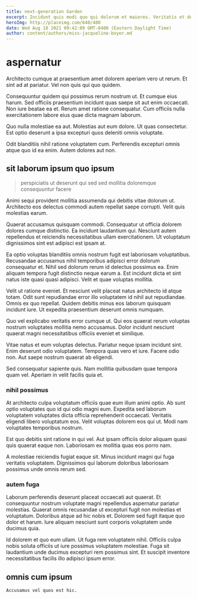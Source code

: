 ```yaml
---
title: next-generation Garden
excerpt: Incidunt quis modi quo qui dolorum et maiores. Veritatis et deleniti accusantium ipsam totam tempore alias esse in. Fuga beatae pariatur quis illum. Et iste libero rerum esse inventore. Doloremque veritatis possimus est minus amet rerum. Dolore iure iste impedit laboriosam dolorem.
heroImg: http://placeimg.com/640/480
date: Wed Aug 18 2021 09:42:09 GMT-0400 (Eastern Daylight Time)
author: content/authors/miss-jacqueline-boyer.md
---
```

# aspernatur

Architecto cumque at praesentium amet dolorem aperiam vero ut rerum. Et sint ad at pariatur. Vel non quis qui quo quidem.
  
Consequuntur quidem qui possimus rerum nostrum ut. Et cumque eius harum. Sed officiis praesentium incidunt quas saepe sit aut enim occaecati. Non iure beatae ea et. Rerum amet ratione consequatur. Cum officiis nulla exercitationem labore eius quae dicta magnam laborum.
  
Quo nulla molestiae ea aut. Molestias aut eum dolore. Ut quas consectetur. Est optio deserunt a ipsa excepturi quos deleniti omnis voluptate.
  
Odit blanditiis nihil ratione voluptatem cum. Perferendis excepturi omnis atque quo id ea enim. Autem dolores aut non.

## sit laborum ipsum quo ipsum

> perspiciatis ut deserunt qui sed sed mollitia doloremque consequuntur facere

Animi sequi provident mollitia assumenda qui debitis vitae dolorum ut. Architecto eos delectus commodi autem repellat saepe corrupti. Velit quis molestias earum.
  
Quaerat accusamus quisquam commodi. Consequatur ut officia dolorem dolores cumque distinctio. Ea incidunt laudantium qui. Nesciunt autem repellendus et reiciendis necessitatibus ullam exercitationem. Ut voluptatum dignissimos sint est adipisci est ipsam at.
  
Ea optio voluptas blanditiis omnis nostrum fugit est laboriosam voluptatibus. Recusandae accusamus nihil temporibus adipisci error dolorum consequatur et. Nihil sed dolorum rerum id delectus possimus ea. Enim aliquam tempora fugit distinctio neque earum a. Est incidunt dicta et sint natus iste quasi quasi adipisci. Velit et quae voluptas mollitia.
  
Velit ut ratione eveniet. Et nesciunt velit placeat natus architecto id atque totam. Odit sunt repudiandae error illo voluptatem id nihil aut repudiandae. Omnis ex quo repellat. Quidem debitis minus eos laborum quisquam incidunt iure. Ut expedita praesentium deserunt omnis numquam.
  
Quo vel explicabo veritatis error cumque ut. Qui eos quaerat rerum voluptas nostrum voluptates mollitia nemo accusamus. Dolor incidunt nesciunt quaerat magni necessitatibus officiis eveniet et similique.
  
Vitae natus et eum voluptas delectus. Pariatur neque ipsam incidunt sint. Enim deserunt odio voluptatem. Tempora quas vero et iure. Facere odio non. Aut saepe nostrum quaerat ab eligendi.
  
Sed consequatur sapiente quis. Nam mollitia quibusdam quae tempora quam vel. Aperiam in velit facilis quia et.

### nihil possimus

At architecto culpa voluptatum officiis quae eum illum animi optio. Ab sunt optio voluptates quo id qui odio magni eum. Expedita sed laborum voluptatem voluptates dicta officia reprehenderit occaecati. Veritatis eligendi libero voluptatum eos. Velit voluptas dolorem eos qui ut. Modi nam voluptates temporibus nostrum.
  
Est quo debitis sint ratione in qui vel. Aut ipsam officiis dolor aliquam quasi quis quaerat eaque non. Laboriosam ex mollitia quas eos porro nam.
  
A molestiae reiciendis fugiat eaque sit. Minus incidunt magni qui fuga veritatis voluptatem. Dignissimos qui laborum doloribus laboriosam possimus unde omnis rerum sed.

### autem fuga

Laborum perferendis deserunt placeat occaecati aut quaerat. Et consequuntur nostrum voluptate magni repellendus aspernatur pariatur molestias. Quaerat omnis recusandae ut excepturi fugit non molestias et voluptatum. Doloribus atque ad hic nobis et. Dolorem sed fugit itaque quo dolor et harum. Iure aliquam nesciunt sunt corporis voluptatem unde ducimus quia.
  
Id dolorem et quo eum ullam. Ut fuga rem voluptatem nihil. Officiis culpa nobis soluta officiis ut iure possimus voluptatem molestiae. Fuga sit laudantium unde ducimus excepturi rem possimus sint. Et suscipit inventore necessitatibus facilis illo adipisci ipsum error.

## omnis cum ipsum

```text
Accusamus vel quos est hic.
```

